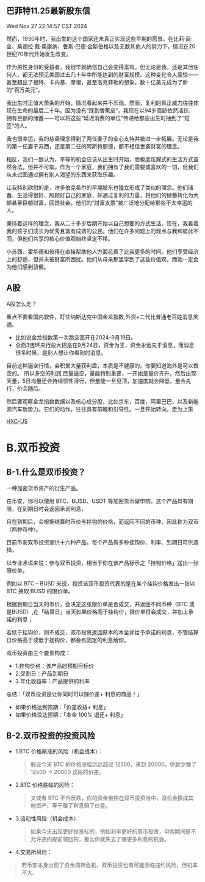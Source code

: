 ## 巴菲特11.25最新股东信
Wed Nov 27 22:14:57 CST 2024

然而，1930年时，我出生的这个国家还未真正实现这些早期的愿景。在比莉·简·金、桑德拉·戴·奥康纳、鲁斯·巴德·金斯伯格以及无数其他人的努力下，情况在20世纪70年代开始发生改变。

作为男性身份的受益者，我很早就确信自己会变得富有。但无论是我，还是其他任何人，都无法预见美国过去几十年中所能达到的财富规模。这种变化令人震惊——甚至超出了福特、卡内基、摩根，甚至洛克菲勒的想象。数十亿美元成为了新的“百万美元”。

我出生时正值大萧条的开始，情况看起来并不乐观。然而，复利的真正威力往往体现在生命的最后二十年。因为没有“踩到香蕉皮”，我现在以94岁高龄依然活跃，拥有巨额的储蓄——可以将这些“延迟消费的单位”传递给那些出生时抽到了“短签”的人。

我也很幸运，我的慈善理念得到了两任妻子的全心支持并被进一步拓展。无论是我的第一任妻子苏西，还是第二任的阿斯特丽德，都不相信世袭财富的理念。

相反，我们一致认为，平等的机会应该从出生时开始，而极度炫耀式的生活方式虽然合法，但并不可取。作为一个家庭，我们拥有了我们需要或喜欢的一切，但我们从未试图通过拥有别人渴望的东西来获取乐趣。

让我特别欣慰的是，许多伯克希尔的早期股东也独立形成了类似的理念。他们储蓄、生活得很好、照顾好自己的家庭，并通过复利的力量，将他们的储蓄转化为大额甚至巨额财富，回馈社会。他们的“财富支票”被广泛地分配给那些不太幸运的人。

秉持着这样的理念，我从二十多岁后期开始以自己想要的方式生活。现在，我看着我的孩子们成长为优秀且富有成效的公民。他们在许多问题上的观点与我和彼此不同，但他们共享的核心价值观始终坚定不移。

小苏西、霍华德和彼得在直接帮助他人方面花费了比我更多的时间。他们享受经济上的舒适，但并未被财富所困扰。他们从母亲那里学到了这些价值观，而她一定会为他们感到骄傲。

## A股
A股怎么走？

重点不要看国内软件，盯住纳斯达克中国金龙指数,外资+二代比普通老百姓消息灵通。

* 比如说金龙指数第一次跳空高开在2024-9月19日。
* 全面3连环央行放大招是在9月24日，资金为王，资金永远先于消息，而消息很多时候，是别人想让你看到的消息。

目前这种逼空行情，会积累大量获利盘，本质是不健康的。你要知道海外是可以做空的。
所以多空的利润,巨量逼空，量能特别重要，一开始是量价齐升，然后出现天量，5日均量还会持续惯性滑行，但量能一旦见顶，加速度就会降低，量会先行，价会随后。

然后要观察金龙指数数据以及核心成分股，比如京东，百度，阿里巴巴，以及新能源汽车新势力。它们的动作，往往具有前瞻和引导性。一旦开始转向，走为上策

[HXC-US](https://www.futunn.com/stock/.HXC-US)


# B.双币投资
## B-1.什么是双币投资？
一种加密货币资产的衍生产品。

在币安，你可以使用 BTC、BUSD、USDT 等加密货币做申购，这个产品具有期限，在到期日时会返回承诺利息，

且在到期后，会根据结算时币价与挂钩的价格，而返回不同的币种，因此称为双币（两种币种）。

目前币安双币投资提供十六种产品，每个产品有多种挂钩价、利率、到期日可供选择。

以专业术语来说：参与双币投资，相当于你在该产品标示之「挂钩价格」送出一张限价单，

例如以 BTC – BUSD 来说，投资该双币投资代表的是在某个挂钩价格发出一张以 BTC 换取 BUSD 的限价单。

根据到期日当天的市价，会决定这张限价单是否成交，并返回不同币种（BTC 或是BUSD）,在「结算日」当天如果价格高于挂钩价，限价单将会成交，并加上承诺的利息；

若低于挂钩价，则不成交，双币投资返回原本的本金并给予承诺的利息，不管结算日价格高于或低于挂钩价，都会有固定的利息给你。

双币投资由三个要素构成：

* 1.挂钩价格：该产品的预期目标价
* 2.交割日：产品到期日
* 3.年化收益率：产品提供的利率

总结：「双币投资是让你同时可以赚价差+ 利息的商品！」
* 如果价格达到预期：「价差收益+ 利息」
* 如果价格没达预期：「本金 100% 退还+ 利息」

## B-2.双币投资的投资风险
* 1.BTC 价格飙涨的风险（机会成本）：
  >假设今天 BTC 的价格涨幅远远超过 12500，来到 20000，你就少赚了 12500 -> 20000 这段的价差。
* 2.BTC 价格跌幅的风险：
  >又或者 BTC 不升反跌，你的资金被锁在双币投资当中，没机会换成其他资产，等于赚了利息赔了价差。
* 3.流动性风险（机会成本）：
  >如果今天出现更好投资标的，例如利率更好的双币投资，申购期间是不允许违约提前领回的，那么你就失去了赚更多利息的机会。
* 4.交易所风险：
>若币安本身出现了资金周转危机，双币投资也有可能面临违约风险，但机率不大。